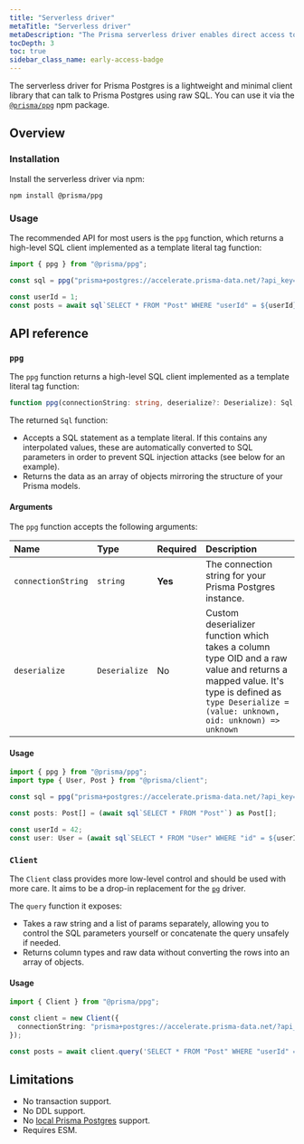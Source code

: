 ```yaml
---
title: "Serverless driver"
metaTitle: "Serverless driver"
metaDescription: "The Prisma serverless driver enables direct access to Prisma Postgres via HTTP."
tocDepth: 3
toc: true
sidebar_class_name: early-access-badge
---
```


The serverless driver for Prisma Postgres is a lightweight and minimal client library that can talk to Prisma Postgres using raw SQL. You can use it via the [`@prisma/ppg`](https://github.com/prisma/ppg-client/tree/main) npm package.

## Overview

### Installation

Install the serverless driver via npm:

```terminal
npm install @prisma/ppg
```

### Usage

The recommended API for most users is the `ppg` function, which returns a high-level SQL client implemented as a template literal tag function:

```ts
import { ppg } from "@prisma/ppg";

const sql = ppg("prisma+postgres://accelerate.prisma-data.net/?api_key=...");

const userId = 1;
const posts = await sql`SELECT * FROM "Post" WHERE "userId" = ${userId}`;
```

## API reference

### `ppg`

The `ppg` function returns a high-level SQL client implemented as a template literal tag function:

```ts
function ppg(connectionString: string, deserialize?: Deserialize): Sql;
```

The returned `Sql` function:

- Accepts a SQL statement as a template literal. If this contains any interpolated values, these are automatically converted to SQL parameters in order to prevent SQL injection attacks (see below for an example).
- Returns the data as an array of objects mirroring the structure of your Prisma models.

#### Arguments

The `ppg` function accepts the following arguments:

| Name               | Type          | Required | Description                                                                                                                                                                                   |
| :----------------- | :------------ | :------- | :-------------------------------------------------------------------------------------------------------------------------------------------------------------------------------------------- |
| `connectionString` | `string`      | **Yes**  | The connection string for your Prisma Postgres instance.                                                                                                                                      |
| `deserialize`      | `Deserialize` | No       | Custom deserializer function which takes a column type OID and a raw value and returns a mapped value. It's type is defined as `type Deserialize = (value: unknown, oid: unknown) => unknown` |

#### Usage

```ts
import { ppg } from "@prisma/ppg";
import type { User, Post } from "@prisma/client";

const sql = ppg("prisma+postgres://accelerate.prisma-data.net/?api_key=...");

const posts: Post[] = (await sql`SELECT * FROM "Post"`) as Post[];

const userId = 42;
const user: User = (await sql`SELECT * FROM "User" WHERE "id" = ${userId}`) as User;
```

### `Client`

The `Client` class provides more low-level control and should be used with more care. It aims to be a drop-in replacement for the [`pg`](https://node-postgres.com/) driver.

The `query` function it exposes:

- Takes a raw string and a list of params separately, allowing you to control the SQL parameters yourself or concatenate the query unsafely if needed.
- Returns column types and raw data without converting the rows into an array of objects.

#### Usage

```ts
import { Client } from "@prisma/ppg";

const client = new Client({
  connectionString: "prisma+postgres://accelerate.prisma-data.net/?api_key=...",
});

const posts = await client.query('SELECT * FROM "Post" WHERE "userId" = $1', [1]);
```

## Limitations

- No transaction support.
- No DDL support.
- No [local Prisma Postgres](/postgres/local-development) support.
- Requires ESM.

